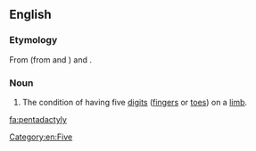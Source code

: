 ==English==

===Etymology===
From {{term|pentadactyl}} (from {{term|penta-}} and {{term|-dactyl}}) and {{term|-y}}.

===Noun===
{{en-noun|-}}

# The condition of having five [[digit]]s ([[finger]]s or [[toe]]s) on a [[limb]].

[[Category:en:Five]]

[[fa:pentadactyly]]